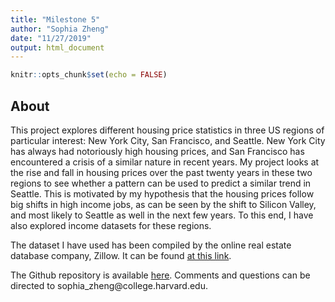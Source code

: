 ```yaml
---
title: "Milestone 5"
author: "Sophia Zheng"
date: "11/27/2019"
output: html_document
---
```


```r
knitr::opts_chunk$set(echo = FALSE)
```

## About

This project explores different housing price statistics in three US regions of particular interest: New York City, San Francisco, and Seattle. New York City has always had notoriously high housing prices, and San Francisco has encountered a crisis of a similar nature in recent years. My project looks at the rise and fall in housing prices over the past twenty years in these two regions to see whether a pattern can be used to predict a similar trend in Seattle. This is motivated by my hypothesis that the housing prices follow big shifts in high income jobs, as can be seen by the shift to Silicon Valley, and most likely to Seattle as well in the next few years. To this end, I have also explored income datasets for these regions.

The dataset I have used has been compiled by the online real estate database company, Zillow. It can be found [at this link](https://www.zillow.com/research/data/).

The Github repository is available [here](https://github.com/sophz55/gov-1005-final-project). Comments and questions can be directed to sophia_zheng@college.harvard.edu.